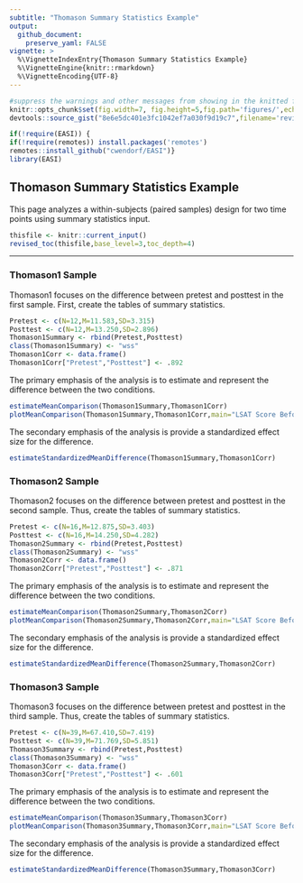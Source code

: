 ```yaml
---
subtitle: "Thomason Summary Statistics Example"
output:
  github_document:
    preserve_yaml: FALSE
vignette: >
  %\VignetteIndexEntry{Thomason Summary Statistics Example}
  %\VignetteEngine{knitr::rmarkdown}
  %\VignetteEncoding{UTF-8}
---
```


```r
#suppress the warnings and other messages from showing in the knitted file.
knitr::opts_chunk$set(fig.width=7, fig.height=5,fig.path='figures/',echo=TRUE,warning=FALSE,message=FALSE)
devtools::source_gist("8e6e5dc401e3fc1042ef7a030f9d19c7",filename='revised_toc.R')
```

```r
if(!require(EASI)) {
if(!require(remotes)) install.packages('remotes')
remotes::install_github("cwendorf/EASI")}
library(EASI)
```

## Thomason Summary Statistics Example

This page analyzes a within-subjects (paired samples) design for two time points using summary statistics input.

```r
thisfile <- knitr::current_input()
revised_toc(thisfile,base_level=3,toc_depth=4)
```

---

### Thomason1 Sample

Thomason1 focuses on the difference between pretest and posttest in the first sample. First, create the tables of summary statistics.

```r
Pretest <- c(N=12,M=11.583,SD=3.315)
Posttest <- c(N=12,M=13.250,SD=2.896)
Thomason1Summary <- rbind(Pretest,Posttest)
class(Thomason1Summary) <- "wss"
Thomason1Corr <- data.frame()
Thomason1Corr["Pretest","Posttest"] <- .892
```

The primary emphasis of the analysis is to estimate and represent the difference between the two conditions.

```r
estimateMeanComparison(Thomason1Summary,Thomason1Corr)
plotMeanComparison(Thomason1Summary,Thomason1Corr,main="LSAT Score Before and After Mapping",ylab="LSAT Score",ylim=c(0,20),values=FALSE)
```

The secondary emphasis of the analysis is provide a standardized effect size for the difference.

```r
estimateStandardizedMeanDifference(Thomason1Summary,Thomason1Corr)
```

### Thomason2 Sample

Thomason2 focuses on the difference between pretest and posttest in the second sample. Thus, create the tables of summary statistics.

```r
Pretest <- c(N=16,M=12.875,SD=3.403)
Posttest <- c(N=16,M=14.250,SD=4.282)
Thomason2Summary <- rbind(Pretest,Posttest)
class(Thomason2Summary) <- "wss"
Thomason2Corr <- data.frame()
Thomason2Corr["Pretest","Posttest"] <- .871
```

The primary emphasis of the analysis is to estimate and represent the difference between the two conditions.

```r
estimateMeanComparison(Thomason2Summary,Thomason2Corr)
plotMeanComparison(Thomason2Summary,Thomason2Corr,main="LSAT Score Before and After Mapping",ylab="LSAT Score",ylim=c(0,20),values=FALSE)
```

The secondary emphasis of the analysis is provide a standardized effect size for the difference.

```r
estimateStandardizedMeanDifference(Thomason2Summary,Thomason2Corr)
```

### Thomason3 Sample

Thomason3 focuses on the difference between pretest and posttest in the third sample. Thus, create the tables of summary statistics.

```r
Pretest <- c(N=39,M=67.410,SD=7.419)
Posttest <- c(N=39,M=71.769,SD=5.851)
Thomason3Summary <- rbind(Pretest,Posttest)
class(Thomason3Summary) <- "wss"
Thomason3Corr <- data.frame()
Thomason3Corr["Pretest","Posttest"] <- .601
```

The primary emphasis of the analysis is to estimate and represent the difference between the two conditions.

```r
estimateMeanComparison(Thomason3Summary,Thomason3Corr)
plotMeanComparison(Thomason3Summary,Thomason3Corr,main="LSAT Score Before and After Mapping",ylab="LSAT Score",values=FALSE)
```

The secondary emphasis of the analysis is provide a standardized effect size for the difference.

```r
estimateStandardizedMeanDifference(Thomason3Summary,Thomason3Corr)
```
